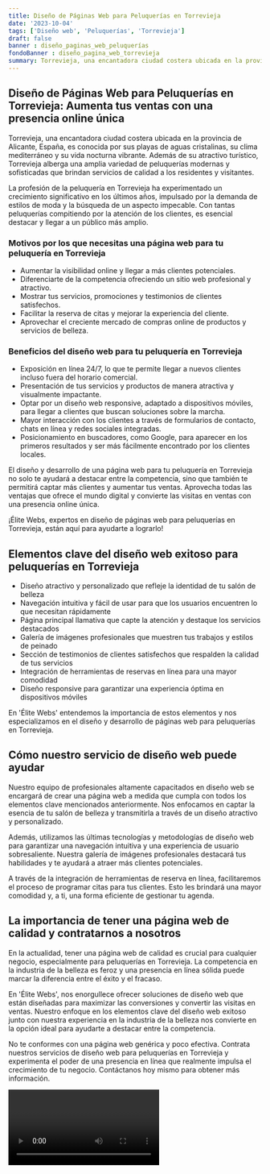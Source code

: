 ```yaml
---
title: Diseño de Páginas Web para Peluquerías en Torrevieja
date: '2023-10-04'
tags: ['Diseño web', 'Peluquerías', 'Torrevieja']
draft: false
banner : diseño_paginas_web_peluquerías
fondoBanner : diseño_pagina_web_torrevieja
summary: Torrevieja, una encantadora ciudad costera ubicada en la provincia de Alicante, España, es conocida por sus playas de aguas cristalinas, su clima mediterráneo y su vida nocturna vibrante. Además de su atractivo turístico, Torrevieja alberga una amplia variedad de peluquerías modernas y sofisticadas que brindan servicios de calidad a los residentes y visitantes.
---
```


## Diseño de Páginas Web para Peluquerías en Torrevieja: Aumenta tus ventas con una presencia online única

Torrevieja, una encantadora ciudad costera ubicada en la provincia de Alicante, España, es conocida por sus playas de aguas cristalinas, su clima mediterráneo y su vida nocturna vibrante. Además de su atractivo turístico, Torrevieja alberga una amplia variedad de peluquerías modernas y sofisticadas que brindan servicios de calidad a los residentes y visitantes.

La profesión de la peluquería en Torrevieja ha experimentado un crecimiento significativo en los últimos años, impulsado por la demanda de estilos de moda y la búsqueda de un aspecto impecable. Con tantas peluquerías compitiendo por la atención de los clientes, es esencial destacar y llegar a un público más amplio.

### Motivos por los que necesitas una página web para tu peluquería en Torrevieja

- Aumentar la visibilidad online y llegar a más clientes potenciales.
- Diferenciarte de la competencia ofreciendo un sitio web profesional y atractivo.
- Mostrar tus servicios, promociones y testimonios de clientes satisfechos.
- Facilitar la reserva de citas y mejorar la experiencia del cliente.
- Aprovechar el creciente mercado de compras online de productos y servicios de belleza.

### Beneficios del diseño web para tu peluquería en Torrevieja

- Exposición en línea 24/7, lo que te permite llegar a nuevos clientes incluso fuera del horario comercial.
- Presentación de tus servicios y productos de manera atractiva y visualmente impactante.
- Optar por un diseño web responsive, adaptado a dispositivos móviles, para llegar a clientes que buscan soluciones sobre la marcha.
- Mayor interacción con los clientes a través de formularios de contacto, chats en línea y redes sociales integradas.
- Posicionamiento en buscadores, como Google, para aparecer en los primeros resultados y ser más fácilmente encontrado por los clientes locales.

El diseño y desarrollo de una página web para tu peluquería en Torrevieja no solo te ayudará a destacar entre la competencia, sino que también te permitirá captar más clientes y aumentar tus ventas. Aprovecha todas las ventajas que ofrece el mundo digital y convierte las visitas en ventas con una presencia online única. 

¡Élite Webs, expertos en diseño de páginas web para peluquerías en Torrevieja, están aquí para ayudarte a lograrlo!

<GifSeo />

<Cta />

## Elementos clave del diseño web exitoso para peluquerías en Torrevieja

- Diseño atractivo y personalizado que refleje la identidad de tu salón de belleza
- Navegación intuitiva y fácil de usar para que los usuarios encuentren lo que necesitan rápidamente
- Página principal llamativa que capte la atención y destaque los servicios destacados
- Galería de imágenes profesionales que muestren tus trabajos y estilos de peinado
- Sección de testimonios de clientes satisfechos que respalden la calidad de tus servicios
- Integración de herramientas de reservas en línea para una mayor comodidad
- Diseño responsive para garantizar una experiencia óptima en dispositivos móviles

En 'Élite Webs' entendemos la importancia de estos elementos y nos especializamos en el diseño y desarrollo de páginas web para peluquerías en Torrevieja.

## Cómo nuestro servicio de diseño web puede ayudar

Nuestro equipo de profesionales altamente capacitados en diseño web se encargará de crear una página web a medida que cumpla con todos los elementos clave mencionados anteriormente. Nos enfocamos en captar la esencia de tu salón de belleza y transmitirla a través de un diseño atractivo y personalizado.

Además, utilizamos las últimas tecnologías y metodologías de diseño web para garantizar una navegación intuitiva y una experiencia de usuario sobresaliente. Nuestra galería de imágenes profesionales destacará tus habilidades y te ayudará a atraer más clientes potenciales.

A través de la integración de herramientas de reserva en línea, facilitaremos el proceso de programar citas para tus clientes. Esto les brindará una mayor comodidad y, a ti, una forma eficiente de gestionar tu agenda.

## La importancia de tener una página web de calidad y contratarnos a nosotros

En la actualidad, tener una página web de calidad es crucial para cualquier negocio, especialmente para peluquerías en Torrevieja. La competencia en la industria de la belleza es feroz y una presencia en línea sólida puede marcar la diferencia entre el éxito y el fracaso.

En 'Élite Webs', nos enorgullece ofrecer soluciones de diseño web que están diseñadas para maximizar las conversiones y convertir las visitas en ventas. Nuestro enfoque en los elementos clave del diseño web exitoso junto con nuestra experiencia en la industria de la belleza nos convierte en la opción ideal para ayudarte a destacar entre la competencia.

No te conformes con una página web genérica y poco efectiva. Contrata nuestros servicios de diseño web para peluquerías en Torrevieja y experimenta el poder de una presencia en línea que realmente impulsa el crecimiento de tu negocio. Contáctanos hoy mismo para obtener más información.

<Video />

<CtaBot job='Peluquerías' city='Torrevieja'/>

<Gmaps query='Torrevieja+españa+maps' />